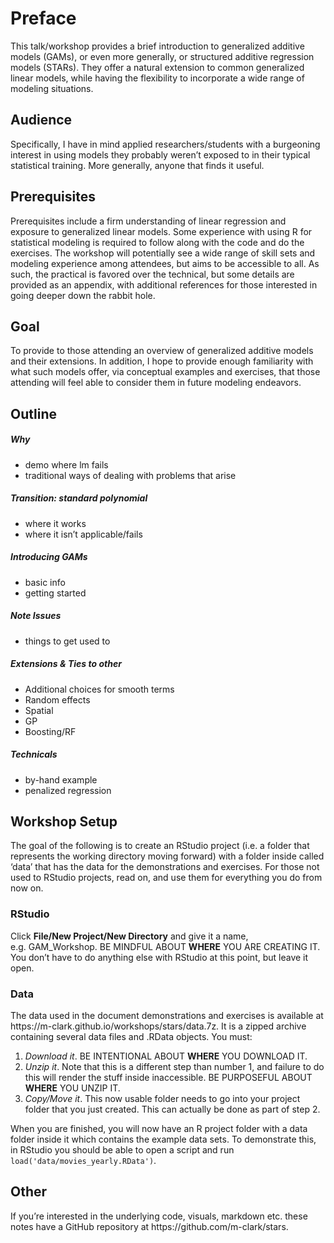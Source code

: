 
# Preface


This talk/workshop provides a brief introduction to <span class="emph">generalized additive models</span> (GAMs), or even more generally, or <span class="emph">structured additive regression</span> models (STARs).  They offer a natural extension to common generalized linear models, while having the flexibility to incorporate a wide range of modeling situations.

## Audience

Specifically, I have in mind applied researchers/students with a burgeoning interest in using models they probably weren't exposed to in their typical statistical training. More generally, anyone that finds it useful.  

## Prerequisites

Prerequisites include a firm understanding of linear regression and exposure to generalized linear models.  Some experience with using R for statistical modeling is required to follow along with the code and do the exercises. The workshop will potentially see a wide range of skill sets and modeling experience among attendees, but aims to be accessible to all.  As such, the practical is favored over the technical, but some details are provided as an appendix, with additional references for those interested in going deeper down the rabbit hole.

## Goal

To provide to those attending an overview of generalized additive models and their extensions.  In addition, I hope to provide enough familiarity with what such models offer, via conceptual examples and exercises, that those attending will feel able to consider them in future modeling endeavors.


## Outline

##### Why

- demo where lm fails
- traditional ways of dealing with problems that arise

##### Transition: standard polynomial

- where it works
- where it isn't applicable/fails

##### Introducing GAMs

- basic info
- getting started

##### Note Issues

- things to get used to

##### Extensions & Ties to other

- Additional choices for smooth terms
- Random effects
- Spatial
- GP
- Boosting/RF


##### Technicals

- by-hand example
- penalized regression


## Workshop Setup

The goal of the following is to create an RStudio project (i.e. a folder that represents the working directory moving forward) with a folder inside called 'data' that has the data for the demonstrations and exercises.  For those not used to RStudio projects, read on, and use them for everything you do from now on.

### RStudio

Click **File/New Project/New Directory** and give it a name, e.g. GAM_Workshop.  BE MINDFUL ABOUT **WHERE** YOU ARE CREATING IT. You don't have to do anything else with RStudio at this point, but leave it open.

### Data

The data used in the document demonstrations and exercises is available at https://m-clark.github.io/workshops/stars/data.7z. It is a zipped archive containing several data files and .RData objects. You must: 

1. *Download it*. BE INTENTIONAL ABOUT **WHERE** YOU DOWNLOAD IT.
2. *Unzip it*.  Note that this is a different step than number 1, and failure to do this will render the stuff inside inaccessible. BE PURPOSEFUL ABOUT **WHERE** YOU UNZIP IT.
3. *Copy/Move it*. This now usable folder needs to go into your project folder that you just created. This can actually be done as part of step 2.

When you are finished, you will now have an R project folder with a data folder inside it which contains the example data sets.  To demonstrate this, in RStudio you should be able to open a script and run `load('data/movies_yearly.RData')`.


## Other

If you're interested in the underlying code, visuals, markdown etc. these notes have a GitHub repository at https://github.com/m-clark/stars.


